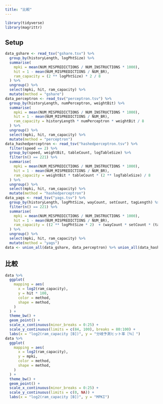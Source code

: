```yaml
---
title: "比較"
---
```


```r
library(tidyverse)
library(magrittr)
```

## Setup

```r
data_gshare <- read_tsv("gshare.tsv") %>%
  group_by(historyLength, logPhtSize) %>%
  summarise(
    mpki = mean(NUM_MISPREDICTIONS / NUM_INSTRUCTIONS * 1000),
    hit = 1 - mean(NUM_MISPREDICTIONS / NUM_BR),
    ram_capacity = (2 ** logPhtSize) * 2 / 8
  ) %>%
  ungroup() %>%
  select(mpki, hit, ram_capacity) %>%
  mutate(method = "gshare")
data_perceptron <- read_tsv("perceptron.tsv") %>%
  group_by(historyLength, numPerceptron, weightBit) %>%
  summarise(
    mpki = mean(NUM_MISPREDICTIONS / NUM_INSTRUCTIONS * 1000),
    hit = 1 - mean(NUM_MISPREDICTIONS / NUM_BR),
    ram_capacity = historyLength * numPerceptron * weightBit / 8
  ) %>%
  ungroup() %>%
  select(mpki, hit, ram_capacity) %>%
  mutate(method = "perceptron")
data_hashedperceptron <- read_tsv("hashedperceptron.tsv") %>%
  filter(speed == 2) %>%
  group_by(speed, weightBit, tableCount, logTableSize) %>%
  filter(n() == 221) %>%
  summarise(
    mpki = mean(NUM_MISPREDICTIONS / NUM_INSTRUCTIONS * 1000),
    hit = 1 - mean(NUM_MISPREDICTIONS / NUM_BR),
    ram_capacity = weightBit * tableCount * (2 ** logTableSize) / 8
  ) %>%
  ungroup() %>%
  select(mpki, hit, ram_capacity) %>%
  mutate(method = "hashedperceptron")
data_yags <- read_tsv("yags.tsv") %>%
  group_by(historyLength, logPhtSize, wayCount, setCount, tagLength) %>%
  filter(n() == 221) %>%
  summarise(
    mpki = mean(NUM_MISPREDICTIONS / NUM_INSTRUCTIONS * 1000),
    hit = 1 - mean(NUM_MISPREDICTIONS / NUM_BR),
    ram_capacity = ((2 ** logPhtSize * 2)  + (wayCount * setCount * (tagLength + 2)) * 2) / 8
  ) %>%
  ungroup() %>%
  select(mpki, hit, ram_capacity) %>%
  mutate(method = "yags")
data <- union_all(data_gshare, data_perceptron) %>% union_all(data_hashedperceptron) %>% union_all(data_yags) %>% mutate(method = as_factor(method))
```

## 比較

```r
data %>%
  ggplot(
    mapping = aes(
      x = log2(ram_capacity),
      y = hit * 100,
      color = method,
      shape = method,
    )
  ) +
  theme_bw() +
  geom_point() +
  scale_x_continuous(minor_breaks = 0:25) +
  scale_y_continuous(limits = c(84, 100), breaks = 80:100) +
  labs(x = "log2(ram_capacity [B])", y = "分岐予測ヒット率［％］")
data %>%
  ggplot(
    mapping = aes(
      x = log2(ram_capacity),
      y = mpki,
      color = method,
      shape = method,
    )
  ) +
  theme_bw() +
  geom_point() +
  scale_x_continuous(minor_breaks = 0:25) +
  scale_y_continuous(limits = c(0, NA)) +
  labs(x = "log2(ram_capacity [B])", y = "MPKI")
```
















